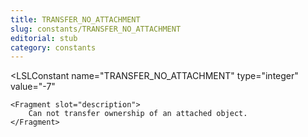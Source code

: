 ```yaml
---
title: TRANSFER_NO_ATTACHMENT
slug: constants/TRANSFER_NO_ATTACHMENT
editorial: stub
category: constants
---
```


<LSLConstant
	name="TRANSFER_NO_ATTACHMENT"
	type="integer"
	value="-7"
>
	<Fragment slot="description">
		Can not transfer ownership of an attached object.
	</Fragment>
</LSLConstant>
